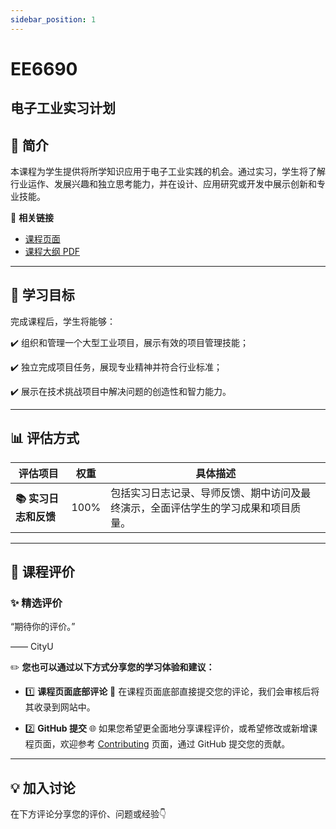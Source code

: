 ```yaml
---
sidebar_position: 1
---
```


# EE6690
## 电子工业实习计划

## **📘 简介**
本课程为学生提供将所学知识应用于电子工业实践的机会。通过实习，学生将了解行业运作、发展兴趣和独立思考能力，并在设计、应用研究或开发中展示创新和专业技能。

🔗 **相关链接**
- [课程页面](https://www.cityu.edu.hk/catalogue/pg/202425/course/EE6690.htm)
- [课程大纲 PDF](https://www.cityu.edu.hk/catalogue/pg/202425/course/EE6690.pdf)

---

## **🎯 学习目标**

完成课程后，学生将能够：

✔️ 组织和管理一个大型工业项目，展示有效的项目管理技能；

✔️ 独立完成项目任务，展现专业精神并符合行业标准；

✔️ 展示在技术挑战项目中解决问题的创造性和智力能力。

---

## **📊 评估方式**

| **评估项目**          | **权重** | **具体描述**                                                                                       |
|----------------------|---------|---------------------------------------------------------------------------------------------------|
| **📚 实习日志和反馈** | 100%    | 包括实习日志记录、导师反馈、期中访问及最终演示，全面评估学生的学习成果和项目质量。                  |

---

## **💬 课程评价**

### ✨ **精选评价**
<div className={commentStyles.commentBox}>
    <p className={commentStyles.commentText}>
        “期待你的评价。”
    </p>
    <p className={commentStyles.commentAuthor}>—— CityU</p>
</div>

✏️ **您也可以通过以下方式分享您的学习体验和建议：**

- 1️⃣ **课程页面底部评论**
💬 在课程页面底部直接提交您的评论，我们会审核后将其收录到网站中。

- 2️⃣ **GitHub 提交**
🌐 如果您希望更全面地分享课程评价，或希望修改或新增课程页面，欢迎参考 [Contributing](https://penjc.github.io/cityU-navigator/contributing) 页面，通过 GitHub 提交您的贡献。

---

## **💡 加入讨论**

在下方评论分享您的评价、问题或经验👇
<Utterances />